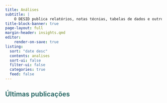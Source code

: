 ```yaml
---
title: Análises
subtitle: |
    O DESID publica relatórios, notas técnias, tabelas de dados e outros recursos importantes que utilizam dados coletados de sistemas mantidos pelo Ministério da Saúde e outras fontes públicas de informação. 
title-block-banner: true
page-layout: full
margin-header: insights.qmd
editor:
    render-on-save: true
listing:
  sort: "date desc"
  contents: analises
  sort-ui: false
  filter-ui: false
  categories: true
  feed: false
---
```


::: { style="color: #316e6b"}
## Últimas publicações
:::




